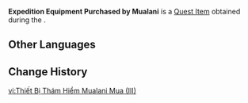 {{Item Infobox
|title        = Expedition Equipment Purchased by Mualani
|id           = 121046
|image        = Item Expedition Equipment Purchased by Mualani (III).png
|type         = Quest Items
|quality      = 3
|description  = Various items that Mualani purchased for this adventure. Camping equipment is a necessity, of course, and the record player and records are for... entertainment during rest time, you suppose?
|source1      = [[Someone Trustworthy]]
}}
'''Expedition Equipment Purchased by Mualani''' is a [[Quest Item]] obtained during the {{Quest|Someone Trustworthy}}.

==Other Languages==
{{Other Languages|Transclude=Expedition Equipment Purchased by Mualani (I)}}

==Change History==
{{Change History|5.0}}

[[vi:Thiết Bị Thám Hiểm Mualani Mua (III)]]